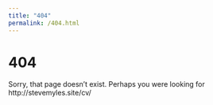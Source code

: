 ```yaml
---
title: "404"
permalink: /404.html
---
```


# 404

Sorry, that page doesn't exist.  Perhaps you were looking for http://stevemyles.site/cv/
